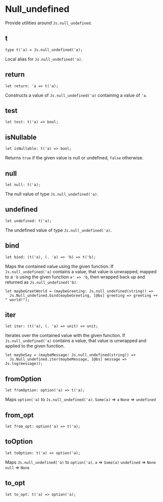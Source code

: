
# Null_undefined

<ApiIntro>

Provide utilities around `Js.null_undefined`.

</ApiIntro>

## t

```re sig
type t('a) = Js.null_undefined('a);
```

Local alias for `Js.null_undefined('a)`.

## return

```re sig
let return: 'a => t('a);
```

Constructs a value of `Js.null_undefined('a)` containing a value of `'a`.

## test

```re sig
let test: t('a) => bool;
```

## isNullable

```re sig
let isNullable: t('a) => bool;
```

Returns `true` if the given value is null or undefined, `false` otherwise.

## null

```re sig
let null: t('a);
```

The null value of type `Js.null_undefined('a)`.

## undefined

```re sig
let undefined: t('a);
```

The undefined value of type `Js.null_undefined('a)`.

## bind

```re sig
let bind: (t('a), (. 'a) => 'b) => t('b);
```

Maps the contained value using the given function.
If `Js.null_undefined('a)` contains a value, that value is unwrapped, mapped to a `'b` using the given function `a' => 'b`, then wrapped back up and returned as `Js.null_undefined('b)`.

```re example
let maybeGreetWorld = (maybeGreeting: Js.null_undefined(string)) =>
  Js.Null_undefined.bind(maybeGreeting, [@bs] greeting => greeting ++ " world!");
```

## iter

```re sig
let iter: (t('a), (. 'a) => unit) => unit;
```

Iterates over the contained value with the given function.
If `Js.null_undefined('a)` contains a value, that value is unwrapped and applied to the given function.

```re example
let maybeSay = (maybeMessage: Js.null_undefined(string)) =>
  Js.Null_undefined.iter(maybeMessage, [@bs] message => Js.log(message));
```

## fromOption

```re sig
let fromOption: option('a) => t('a);
```

Maps `option('a)` to `Js.null_undefined('a)`.
`Some(a)` => `a`
`None` => `undefined`

## from_opt

```re sig
let from_opt: option('a) => t('a);
```

## toOption

```re sig
let toOption: t('a) => option('a);
```

Maps `Js.null_undefined('a)` to `option('a)`.
`a` => `Some(a)`
`undefined` => `None`
`null` => `None`

## to_opt

```re sig
let to_opt: t('a) => option('a);
```
